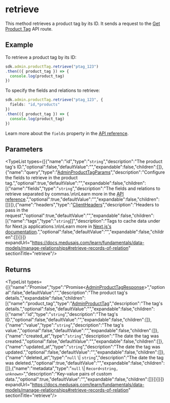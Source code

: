 
# retrieve

This method retrieves a product tag by its ID. It sends a request to the 
[Get Product Tag](https://docs.medusajs.com/api/admin#product-tags\_getproducttagsid) API route.

## Example

To retrieve a product tag by its ID:

```ts
sdk.admin.productTag.retrieve("ptag_123")
.then(({ product_tag }) => {
  console.log(product_tag)
})
```

To specify the fields and relations to retrieve:

```ts
sdk.admin.productTag.retrieve("ptag_123", {
  fields: "id,*products"
})
.then(({ product_tag }) => {
  console.log(product_tag)
})
```

Learn more about the `fields` property in the [API reference](https://docs.medusajs.com/api/store#select-fields-and-relations).

## Parameters

<TypeList types={[{"name":"id","type":"`string`","description":"The product tag's ID.","optional":false,"defaultValue":"","expandable":false,"children":[]},{"name":"query","type":"[AdminProductTagParams](../../../../../types/HttpTypes/interfaces/types.HttpTypes.AdminProductTagParams/page.mdx)","description":"Configure the fields to retrieve in the product tag.","optional":true,"defaultValue":"","expandable":false,"children":[{"name":"fields","type":"`string`","description":"The fields and relations to retrieve separated by commas.\n\nLearn more in the [API reference](https://docs.medusajs.com/api/store#select-fields-and-relations).","optional":true,"defaultValue":"","expandable":false,"children":[]}]},{"name":"headers","type":"[ClientHeaders](../../../types/js_sdk.admin.ClientHeaders/page.mdx)","description":"Headers to pass in the request","optional":true,"defaultValue":"","expandable":false,"children":[{"name":"tags","type":"`string`[]","description":"Tags to cache data under for Next.js applications.\n\nLearn more in [Next.js's documentation](https://nextjs.org/docs/app/building-your-application/caching#fetch-optionsnexttags-and-revalidatetag).","optional":false,"defaultValue":"","expandable":false,"children":[]}]}]} expandUrl="https://docs.medusajs.com/learn/fundamentals/data-models/manage-relationships#retrieve-records-of-relation" sectionTitle="retrieve"/>

## Returns

<TypeList types={[{"name":"Promise","type":"Promise&#60;[AdminProductTagResponse](../../../../../types/HttpTypes/interfaces/types.HttpTypes.AdminProductTagResponse/page.mdx)&#62;","optional":false,"defaultValue":"","description":"The product tag's details.","expandable":false,"children":[{"name":"product_tag","type":"[AdminProductTag](../../../../../types/HttpTypes/interfaces/types.HttpTypes.AdminProductTag/page.mdx)","description":"The tag's details.","optional":false,"defaultValue":"","expandable":false,"children":[{"name":"id","type":"`string`","description":"The tag's ID.","optional":false,"defaultValue":"","expandable":false,"children":[]},{"name":"value","type":"`string`","description":"The tag's value.","optional":false,"defaultValue":"","expandable":false,"children":[]},{"name":"created_at","type":"`string`","description":"The date the tag was created.","optional":false,"defaultValue":"","expandable":false,"children":[]},{"name":"updated_at","type":"`string`","description":"The date the tag was updated.","optional":false,"defaultValue":"","expandable":false,"children":[]},{"name":"deleted_at","type":"`null` \\| `string`","description":"The date the tag was deleted.","optional":true,"defaultValue":"","expandable":false,"children":[]},{"name":"metadata","type":"`null` \\| `Record<string, unknown>`","description":"Key-value pairs of custom data.","optional":true,"defaultValue":"","expandable":false,"children":[]}]}]}]} expandUrl="https://docs.medusajs.com/learn/fundamentals/data-models/manage-relationships#retrieve-records-of-relation" sectionTitle="retrieve"/>
